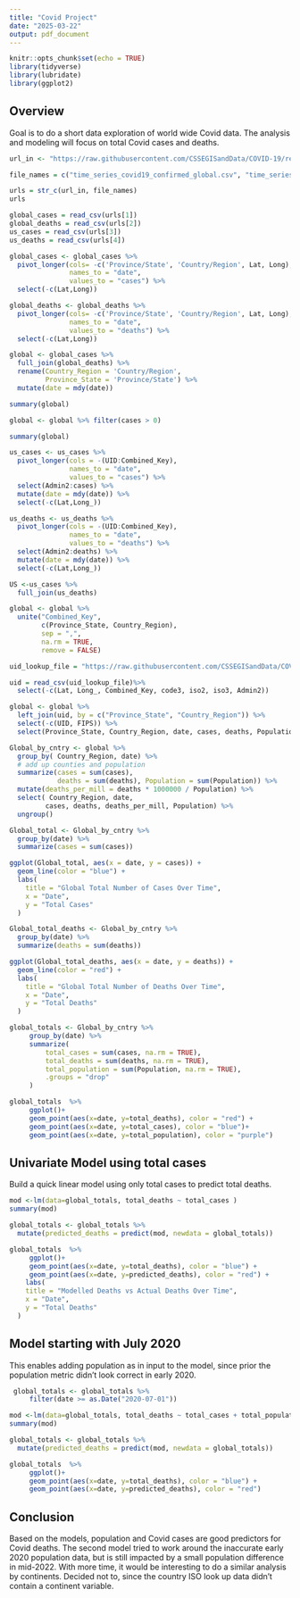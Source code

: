 ---
title: "Covid Project"
date: "2025-03-22"
output: pdf_document
---

```{r setup, include=FALSE}
knitr::opts_chunk$set(echo = TRUE)
library(tidyverse)
library(lubridate)
library(ggplot2)
```

## Overview
Goal is to do a short data exploration of world wide Covid data.  The analysis and modeling will focus on total Covid cases and deaths. 


```{r GITHUB_URLS, message = FALSE}
url_in <- "https://raw.githubusercontent.com/CSSEGISandData/COVID-19/refs/heads/master/csse_covid_19_data/csse_covid_19_time_series/"

file_names = c("time_series_covid19_confirmed_global.csv", "time_series_covid19_deaths_global.csv", "time_series_covid19_deaths_US.csv", "time_series_covid19_confirmed_US.csv")

urls = str_c(url_in, file_names)
urls
```

```{r import_data, message = FALSE}
global_cases = read_csv(urls[1])
global_deaths = read_csv(urls[2])
us_cases = read_csv(urls[3])
us_deaths = read_csv(urls[4])
```

```{r global_tidy_data, message = FALSE}
global_cases <- global_cases %>%
  pivot_longer(cols= -c('Province/State', 'Country/Region', Lat, Long),
               names_to = "date",
               values_to = "cases") %>%
  select(-c(Lat,Long))

global_deaths <- global_deaths %>%
  pivot_longer(cols= -c('Province/State', 'Country/Region', Lat, Long),
               names_to = "date",
               values_to = "deaths") %>%
  select(-c(Lat,Long))

```

```{r global}
global <- global_cases %>%
  full_join(global_deaths) %>%
  rename(Country_Region = 'Country/Region',
         Province_State = 'Province/State') %>%
  mutate(date = mdy(date))

summary(global)

global <- global %>% filter(cases > 0)

summary(global)
```

```{r us_tidy_data, message = FALSE}
us_cases <- us_cases %>%
  pivot_longer(cols = -(UID:Combined_Key),
               names_to = "date",
               values_to = "cases") %>%
  select(Admin2:cases) %>%
  mutate(date = mdy(date)) %>%
  select(-c(Lat,Long_))

us_deaths <- us_deaths %>%
  pivot_longer(cols = -(UID:Combined_Key),
               names_to = "date",
               values_to = "deaths") %>%
  select(Admin2:deaths) %>%
  mutate(date = mdy(date)) %>%
  select(-c(Lat,Long_))

US <-us_cases %>%
  full_join(us_deaths)

```

```{r global2}
global <- global %>%
  unite("Combined_Key",
        c(Province_State, Country_Region),
        sep = ",",
        na.rm = TRUE,
        remove = FALSE)

```

```{r lookup}
uid_lookup_file = "https://raw.githubusercontent.com/CSSEGISandData/COVID-19/refs/heads/master/csse_covid_19_data/UID_ISO_FIPS_LookUp_Table.csv"

uid = read_csv(uid_lookup_file)%>%
  select(-c(Lat, Long_, Combined_Key, code3, iso2, iso3, Admin2))

global <- global %>%
  left_join(uid, by = c("Province_State", "Country_Region")) %>%
  select(-c(UID, FIPS)) %>%
  select(Province_State, Country_Region, date, cases, deaths, Population, Combined_Key)
```



```{r Global_by_country}
Global_by_cntry <- global %>%
  group_by( Country_Region, date) %>%
  # add up counties and population
  summarize(cases = sum(cases), 
            deaths = sum(deaths), Population = sum(Population)) %>%
  mutate(deaths_per_mill = deaths * 1000000 / Population) %>%
  select( Country_Region, date,
         cases, deaths, deaths_per_mill, Population) %>%
  ungroup()

```

```{r graph1}
Global_total <- Global_by_cntry %>%
  group_by(date) %>%
  summarize(cases = sum(cases))

ggplot(Global_total, aes(x = date, y = cases)) +
  geom_line(color = "blue") +
  labs(
    title = "Global Total Number of Cases Over Time",
    x = "Date",
    y = "Total Cases"
  )
```

```{r graph2}
Global_total_deaths <- Global_by_cntry %>%
  group_by(date) %>%
  summarize(deaths = sum(deaths))

ggplot(Global_total_deaths, aes(x = date, y = deaths)) +
  geom_line(color = "red") +
  labs(
    title = "Global Total Number of Deaths Over Time",
    x = "Date",
    y = "Total Deaths"
  ) 
```

```{r model_data_prep}
global_totals <- Global_by_cntry %>%
     group_by(date) %>%
     summarize(
         total_cases = sum(cases, na.rm = TRUE),
         total_deaths = sum(deaths, na.rm = TRUE),
         total_population = sum(Population, na.rm = TRUE),
         .groups = "drop"
     )

global_totals  %>%
     ggplot()+
     geom_point(aes(x=date, y=total_deaths), color = "red") +
     geom_point(aes(x=date, y=total_cases), color = "blue")+
     geom_point(aes(x=date, y=total_population), color = "purple")

```


## Univariate Model using total cases
Build a quick linear model using only total cases to predict total deaths.
```{r model_tot_deaths}
mod <-lm(data=global_totals, total_deaths ~ total_cases )
summary(mod)

global_totals <- global_totals %>%
  mutate(predicted_deaths = predict(mod, newdata = global_totals))

global_totals  %>%
     ggplot()+
     geom_point(aes(x=date, y=total_deaths), color = "blue") +
     geom_point(aes(x=date, y=predicted_deaths), color = "red") +
    labs(
    title = "Modelled Deaths vs Actual Deaths Over Time",
    x = "Date",
    y = "Total Deaths"
  ) 
```

## Model starting with July 2020
This enables adding population as in input to the model, since prior the population metric didn't look correct in early 2020.
```{r model_tot_deaths2}
 global_totals <- global_totals %>%
     filter(date >= as.Date("2020-07-01"))

mod <-lm(data=global_totals, total_deaths ~ total_cases + total_population )
summary(mod)

global_totals <- global_totals %>%
  mutate(predicted_deaths = predict(mod, newdata = global_totals))

global_totals  %>%
     ggplot()+
     geom_point(aes(x=date, y=total_deaths), color = "blue") +
     geom_point(aes(x=date, y=predicted_deaths), color = "red")
```

## Conclusion
Based on the models, population and Covid cases are good predictors for Covid deaths. The second model tried to work around the inaccurate early 2020 population data, but is still impacted by a small population difference in mid-2022.  With more time, it would be interesting to do a similar analysis by continents.  Decided not to, since the country ISO look up data didn't contain a continent variable. 
